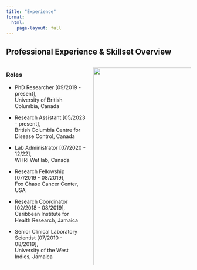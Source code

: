 ```yaml
---
title: "Experience"
format: 
  html: 
    page-layout: full
---
```


## Professional Experience & Skillset Overview

:::{.columns}


::: {.column width="45%"}
### Roles

* PhD Researcher [09/2019 - present], <br> University of British Columbia, Canada

* Research Assistant [05/2023 - present], <br> British Columbia Centre for Disease Control, Canada

* Lab Administrator [07/2020 - 12/22], <br> WHRI Wet lab, Canada 

* Research Fellowship [07/2019 - 08/2019], <br> Fox Chase Cancer Center, USA 

* Research Coordinator [02/2018 - 08/2019], <br> Caribbean Institute for Health Research, Jamaica 

* Senior Clinical Laboratory Scientist [07/2010 - 08/2019], <br> University of the West Indies, Jamaica 
:::

::: {.column width="55%"}
<img src="data_science_radar_plot.bmp" style="width: 135%; max-width: none;" />

<img src="molecular_skills_radar_plot.bmp" style="width: 135%; max-width: none;" />
:::
:::

<style>
  .responsive-img {
    width: 100%;
    max-width: 600px; /* Adjust this value as needed */
    height: auto;
  }

  @media screen and (max-width: 768px) {
    .columns {
      display: flex;
      flex-direction: column;
    }

    .column {
      width: 100%;
    }
  }
</style>

<!--
![](data_science_radar_plot.bmp){width=100%}
----->